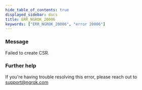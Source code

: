 ```yaml
---
hide_table_of_contents: true
displayed_sidebar: docs
title: ERR_NGROK_20006
keywords: ["ERR_NGROK_20006", "error 20006"]
---
```


### Message

Failed to create CSR.

### Further help

If you're having trouble resolving this error, please reach out to [support@ngrok.com](mailto:support@ngrok.com?subject=Help%20with%20ERR_NGROK_20006)
